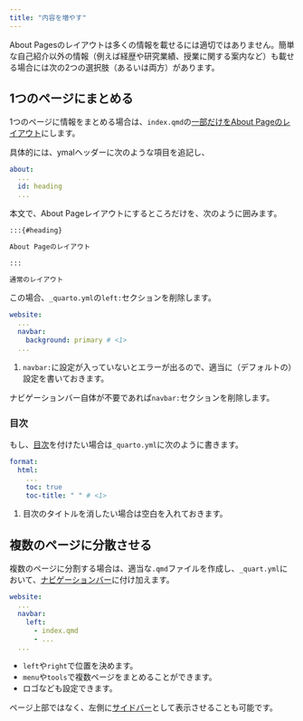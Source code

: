 ```yaml
---
title: "内容を増やす"
---
```


About Pagesのレイアウトは多くの情報を載せるには適切ではありません。簡単な自己紹介以外の情報（例えば経歴や研究業績、授業に関する案内など）も載せる場合には次の2つの選択肢（あるいは両方）があります。

## 1つのページにまとめる

1つのページに情報をまとめる場合は、`index.qmd`の[一部だけをAbout Pageのレイアウト](https://quarto.org/docs/websites/website-about.html#partial-page-content)にします。

具体的には、ymalヘッダーに次のような項目を追記し、

```yaml
about: 
  ...
  id: heading
  ...
```

本文で、About Pageレイアウトにするところだけを、次のように囲みます。

````md
:::{#heading}

About Pageのレイアウト

:::

通常のレイアウト

````

この場合、`_quarto.yml`の`left:`セクションを削除します。

```yaml
website:
  ...
  navbar:
    background: primary # <1>
  ...
```

1. `navbar:`に設定が入っていないとエラーが出るので、適当に（デフォルトの）設定を書いておきます。

ナビゲーションバー自体が不要であれば`navbar:`セクションを削除します。

### 目次

もし、[目次](https://quarto.org/docs/output-formats/html-basics.html#table-of-contents)を付けたい場合は`_quarto.yml`に次のように書きます。

```yaml
format:
  html:
    ...
    toc: true
    toc-title: " " # <1>
```

1. 目次のタイトルを消したい場合は空白を入れておきます。

## 複数のページに分散させる

複数のページに分割する場合は、適当な`.qmd`ファイルを作成し、`_quart.yml`において、[ナビゲーションバー](https://quarto.org/docs/websites/website-navigation.html)に付け加えます。

```yaml
website:
  ...
  navbar:
    left: 
      - index.qmd
      - ...
  ...
```

- `left`や`right`で位置を決めます。
- `menu`や`tools`で複数ページをまとめることができます。
- ロゴなども設定できます。

ページ上部ではなく、左側に[サイドバー](https://quarto.org/docs/websites/website-navigation.html#side-navigation)として表示させることも可能です。
